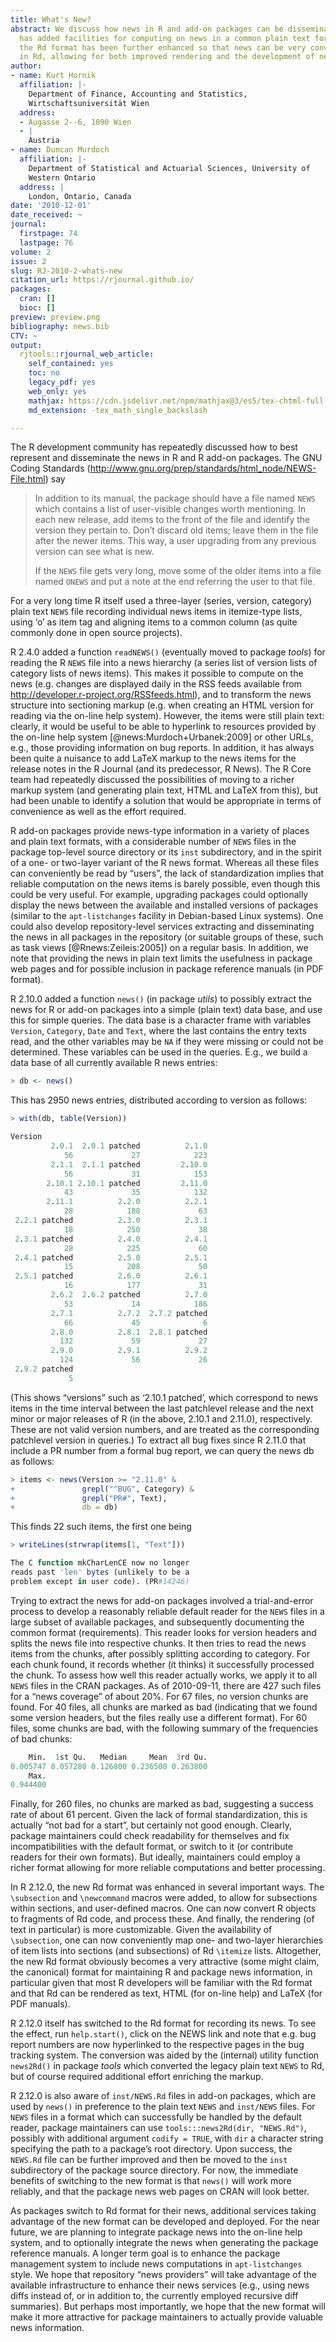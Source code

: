 ```yaml
---
title: What's New?
abstract: We discuss how news in R and add-on packages can be disseminated. R 2.10.0
  has added facilities for computing on news in a common plain text format. In R 2.12.0,
  the Rd format has been further enhanced so that news can be very conveniently recorded
  in Rd, allowing for both improved rendering and the development of new news services.
author:
- name: Kurt Hornik
  affiliation: |-
    Department of Finance, Accounting and Statistics,
    Wirtschaftsuniversität Wien
  address:
  - Augasse 2--6, 1090 Wien
  - |
    Austria
- name: Duncan Murdoch
  affiliation: |-
    Department of Statistical and Actuarial Sciences, University of
    Western Ontario
  address: |
    London, Ontario, Canada
date: '2010-12-01'
date_received: ~
journal:
  firstpage: 74
  lastpage: 76
volume: 2
issue: 2
slug: RJ-2010-2-whats-new
citation_url: https://rjournal.github.io/
packages:
  cran: []
  bioc: []
preview: preview.png
bibliography: news.bib
CTV: ~
output:
  rjtools::rjournal_web_article:
    self_contained: yes
    toc: no
    legacy_pdf: yes
    web_only: yes
    mathjax: https://cdn.jsdelivr.net/npm/mathjax@3/es5/tex-chtml-full.js
    md_extension: -tex_math_single_backslash

---
```


::: article
The R development community has repeatedly discussed how to best
represent and disseminate the news in R and R add-on packages. The GNU
Coding Standards
(<http://www.gnu.org/prep/standards/html_node/NEWS-File.html>) say

> In addition to its manual, the package should have a file named `NEWS`
> which contains a list of user-visible changes worth mentioning. In
> each new release, add items to the front of the file and identify the
> version they pertain to. Don't discard old items; leave them in the
> file after the newer items. This way, a user upgrading from any
> previous version can see what is new.
>
> If the `NEWS` file gets very long, move some of the older items into a
> file named `ONEWS` and put a note at the end referring the user to
> that file.

For a very long time R itself used a three-layer (series, version,
category) plain text `NEWS` file recording individual news items in
itemize-type lists, using 'o' as item tag and aligning items to a common
column (as quite commonly done in open source projects).

R 2.4.0 added a function `readNEWS()` (eventually moved to package
*tools*) for reading the R `NEWS` file into a news hierarchy (a series
list of version lists of category lists of news items). This makes it
possible to compute on the news (e.g. changes are displayed daily in the
RSS feeds available from
<http://developer.r-project.org/RSSfeeds.html>), and to transform the
news structure into sectioning markup (e.g. when creating an HTML
version for reading via the on-line help system). However, the items
were still plain text: clearly, it would be useful to be able to
hyperlink to resources provided by the on-line help system
[@news:Murdoch+Urbanek:2009] or other [URL]{.smallcaps}s, e.g., those
providing information on bug reports. In addition, it has always been
quite a nuisance to add LaTeX markup to the news items for the release
notes in the R Journal (and its predecessor, R News). The R Core team
had repeatedly discussed the possibilities of moving to a richer markup
system (and generating plain text, [HTML]{.smallcaps} and LaTeX from
this), but had been unable to identify a solution that would be
appropriate in terms of convenience as well as the effort required.

R add-on packages provide news-type information in a variety of places
and plain text formats, with a considerable number of `NEWS` files in
the package top-level source directory or its `inst` subdirectory, and
in the spirit of a one- or two-layer variant of the R news format.
Whereas all these files can conveniently be read by "users", the lack of
standardization implies that reliable computation on the news items is
barely possible, even though this could be very useful. For example,
upgrading packages could optionally display the news between the
available and installed versions of packages (similar to the
`apt-listchanges` facility in Debian-based Linux systems). One could
also develop repository-level services extracting and disseminating the
news in all packages in the repository (or suitable groups of these,
such as task views [@Rnews:Zeileis:2005]) on a regular basis. In
addition, we note that providing the news in plain text limits the
usefulness in package web pages and for possible inclusion in package
reference manuals (in PDF format).

R 2.10.0 added a function `news()` (in package *utils*) to possibly
extract the news for R or add-on packages into a simple (plain text)
data base, and use this for simple queries. The data base is a character
frame with variables `Version`, `Category`, `Date` and `Text`, where the
last contains the entry texts read, and the other variables may be `NA`
if they were missing or could not be determined. These variables can be
used in the queries. E.g., we build a data base of all currently
available R news entries:

``` r
> db <- news()
```

This has 2950 news entries, distributed according to version as follows:

``` r
> with(db, table(Version))
```

``` r
Version
         2.0.1  2.0.1 patched          2.1.0 
            56             27            223 
         2.1.1  2.1.1 patched         2.10.0 
            56             31            153 
        2.10.1 2.10.1 patched         2.11.0 
            43             35            132 
        2.11.1          2.2.0          2.2.1 
            28            188             63 
 2.2.1 patched          2.3.0          2.3.1 
            18            250             38 
 2.3.1 patched          2.4.0          2.4.1 
            28            225             60 
 2.4.1 patched          2.5.0          2.5.1 
            15            208             50 
 2.5.1 patched          2.6.0          2.6.1 
            16            177             31 
         2.6.2  2.6.2 patched          2.7.0 
            53             14            186 
         2.7.1          2.7.2  2.7.2 patched 
            66             45              6 
         2.8.0          2.8.1  2.8.1 patched 
           132             59             27 
         2.9.0          2.9.1          2.9.2 
           124             56             26 
 2.9.2 patched 
             5 
```

(This shows "versions" such as '2.10.1 patched', which correspond to
news items in the time interval between the last patchlevel release and
the next minor or major releases of R (in the above, 2.10.1 and 2.11.0),
respectively. These are not valid version numbers, and are treated as
the corresponding patchlevel version in queries.) To extract all bug
fixes since R 2.11.0 that include a PR number from a formal bug report,
we can query the news db as follows:

``` r
> items <- news(Version >= "2.11.0" & 
+               grepl("^BUG", Category) & 
+               grepl("PR#", Text),
+               db = db)
```

This finds 22 such items, the first one being

``` r
> writeLines(strwrap(items[1, "Text"]))
```

``` r
The C function mkCharLenCE now no longer
reads past 'len' bytes (unlikely to be a
problem except in user code). (PR#14246)
```

Trying to extract the news for add-on packages involved a
trial-and-error process to develop a reasonably reliable default reader
for the `NEWS` files in a large subset of available packages, and
subsequently documenting the common format (requirements). This reader
looks for version headers and splits the news file into respective
chunks. It then tries to read the news items from the chunks, after
possibly splitting according to category. For each chunk found, it
records whether (it thinks) it successfully processed the chunk. To
assess how well this reader actually works, we apply it to all `NEWS`
files in the CRAN packages. As of 2010-09-11, there are 427 such files
for a "news coverage" of about 20%. For 67 files, no version chunks are
found. For 40 files, all chunks are marked as bad (indicating that we
found some version headers, but the files really use a different
format). For 60 files, some chunks are bad, with the following summary
of the frequencies of bad chunks:

``` r
    Min.  1st Qu.   Median     Mean  3rd Qu. 
0.005747 0.057280 0.126800 0.236500 0.263800 
    Max. 
0.944400 
```

Finally, for 260 files, no chunks are marked as bad, suggesting a
success rate of about 61 percent. Given the lack of formal
standardization, this is actually "not bad for a start", but certainly
not good enough. Clearly, package maintainers could check readability
for themselves and fix incompatibilities with the default format, or
switch to it (or contribute readers for their own formats). But ideally,
maintainers could employ a richer format allowing for more reliable
computations and better processing.

In R 2.12.0, the new Rd format was enhanced in several important ways.
The `\subsection` and `\newcommand` macros were added, to allow for
subsections within sections, and user-defined macros. One can now
convert R objects to fragments of Rd code, and process these. And
finally, the rendering (of text in particular) is more customizable.
Given the availability of `\subsection`, one can now conveniently map
one- and two-layer hierarchies of item lists into sections (and
subsections) of Rd `\itemize` lists. Altogether, the new Rd format
obviously becomes a very attractive (some might claim, the canonical)
format for maintaining R and package news information, in particular
given that most R developers will be familiar with the Rd format and
that Rd can be rendered as text, [HTML]{.smallcaps} (for on-line help)
and LaTeX (for PDF manuals).

R 2.12.0 itself has switched to the Rd format for recording its news. To
see the effect, run `help.start()`, click on the NEWS link and note that
e.g. bug report numbers are now hyperlinked to the respective pages in
the bug tracking system. The conversion was aided by the (internal)
utility function `news2Rd()` in package *tools* which converted the
legacy plain text `NEWS` to Rd, but of course required additional effort
enriching the markup.

R 2.12.0 is also aware of `inst/NEWS.Rd` files in add-on packages, which
are used by `news()` in preference to the plain text `NEWS` and
`inst/NEWS` files. For `NEWS` files in a format which can successfully
be handled by the default reader, package maintainers can use
`tools:::news2Rd(dir, "NEWS.Rd")`, possibly with additional argument
`codify = TRUE`, with `dir` a character string specifying the path to a
package's root directory. Upon success, the `NEWS.Rd` file can be
further improved and then be moved to the `inst` subdirectory of the
package source directory. For now, the immediate benefits of switching
to the new format is that `news()` will work more reliably, and that the
package news web pages on CRAN will look better.

As packages switch to Rd format for their news, additional services
taking advantage of the new format can be developed and deployed. For
the near future, we are planning to integrate package news into the
on-line help system, and to optionally integrate the news when
generating the package reference manuals. A longer term goal is to
enhance the package management system to include news computations in
`apt-listchanges` style. We hope that repository "news providers" will
take advantage of the available infrastructure to enhance their news
services (e.g., using news diffs instead of, or in addition to, the
currently employed recursive diff summaries). But perhaps most
importantly, we hope that the new format will make it more attractive
for package maintainers to actually provide valuable news information.

\

\
:::
